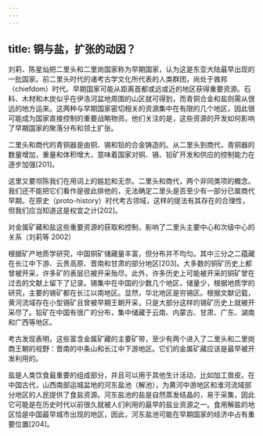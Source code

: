 ```yaml
---
---
---
```

title: 铜与盐，扩张的动因？
---




刘莉、陈星灿把二里头和二里岗国家称为早期国家，认为这是东亚大陆最早出现的一批国家。前二里头时代的诸考古学文化所代表的人类群团，尚处于酋邦（chiefdom）时代。早期国家可能从距离首都或远或近的地区获得重要资源。石料、木材和木炭似乎在伊洛河盆地周围的山区就可得到，而青铜合金和盐则需从很远的地方运来。这两种与早期国家密切相关的资源集中在有限的几个地区，因此很可能成为国家直接控制的重要战略物资。他们关注的是，这些资源的开发如何影响了早期国家的聚落分布和领土扩张。

二里头和商代的青铜器是由铜、锡和铅的合金铸造的。从二里头到商代，青铜器的数量增加，重量和体积增大，意味着国家对铜、锡、铅矿开发和供应的控制能力在逐步加强[201]。

这里又要坦陈我们在用词上的尴尬和无奈。二里头和商代，两个非同类项的概念。我们还不能把它们看作是彼此排他的，无法确定二里头是否至少有一部分已属商代早期。在原史（proto-history）时代考古领域，这样的提法有其存在的合理性，但我们应当知道这是权宜之计[202]。



对金属矿藏和盐这些重要资源的获取和控制，影响了二里头主要中心和次级中心的关系（刘莉等 2002）



根据矿产地质学研究，中国铜矿储藏量丰富，但分布并不均匀。其中三分之二蕴藏在长江中下游、云贵高原、晋南和甘肃的部分地区[203]。大多数的铜矿历史上都曾被开采，许多矿的表层已被开采殆尽。此外，许多历史上可能被开采的铜矿曾在过去的文献上留下了记录。锡集中在中国的少数几个地区，储量少，根据地质学的研究，主要的锡矿都在长江以南地区。显然，华北地区是穷锡区。根据文献记载，黄河流域存在小型锡矿且曾被早期王朝开采，只是大部分这样的锡矿历史上就被开采尽了。铅矿在中国有很广的分布，集中储藏于云南、内蒙古、甘肃、广东、湖南和广西等地区。

考古发现表明，这些富含金属矿藏的主要矿带，至少有两个进入了二里头和二里岗商王朝的视野：晋南的中条山和长江中下游地区。它们的金属矿藏应该是最早被开发利用的。

盐是人类饮食最重要的组成部分，并且可以用于其他生计活动，比如加工兽皮。在中国古代，山西南部运城盆地的河东盐池（解池），为黄河中游地区和淮河流域部分地区的人民提供了食盐资源。河东盐池的盐是自然蒸发结晶的，易于采集，因此它可能是在历史时代以前很久就被人们利用的最早的盐业资源之一。食用解盐的地区恰是中国最早城市出现的地区，因此，河东盐池可能在早期国家的经济中占有重要位置[204]。
